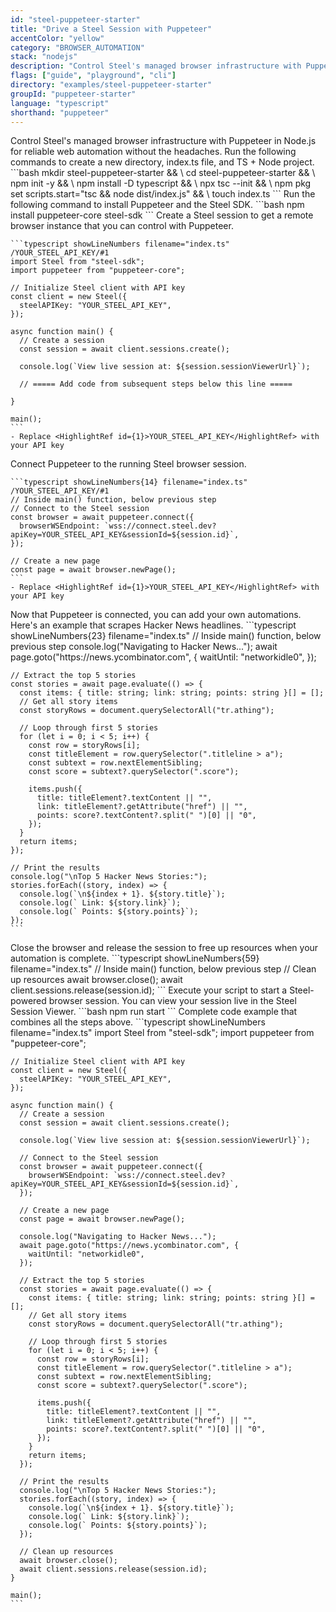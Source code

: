 ```yaml
---
id: "steel-puppeteer-starter"
title: "Drive a Steel Session with Puppeteer"
accentColor: "yellow"
category: "BROWSER_AUTOMATION"
stack: "nodejs"
description: "Control Steel's managed browser infrastructure with Puppeteer in Node.js for reliable web automation without the headaches."
flags: ["guide", "playground", "cli"]
directory: "examples/steel-puppeteer-starter"
groupId: "puppeteer-starter"
language: "typescript"
shorthand: "puppeteer"
---
```


<Guide>
  <Intro skipLink="#full-code-example">
    Control Steel's managed browser infrastructure with Puppeteer in Node.js for reliable web automation without the headaches.
  </Intro>

  <Step number={1} title="Optional: Create a new directory & environment">
    Run the following commands to create a new directory, index.ts file, and TS + Node project.
    ```bash
    mkdir steel-puppeteer-starter && \
    cd steel-puppeteer-starter && \
    npm init -y && \
    npm install -D typescript && \
    npx tsc --init && \
    npm pkg set scripts.start="tsc && node dist/index.js" && \
    touch index.ts
    ```
  </Step>

  <Step number={2} title="Install Puppeteer and Steel SDK">
    Run the following command to install Puppeteer and the Steel SDK.
    ```bash
    npm install puppeteer-core steel-sdk
    ```
  </Step>

  <Step number={3} title="Start a Steel Session">
    Create a Steel session to get a remote browser instance that you can control with Puppeteer.

    ```typescript showLineNumbers filename="index.ts" /YOUR_STEEL_API_KEY/#1
    import Steel from "steel-sdk";
    import puppeteer from "puppeteer-core";

    // Initialize Steel client with API key
    const client = new Steel({
      steelAPIKey: "YOUR_STEEL_API_KEY",
    });

    async function main() {
      // Create a session
      const session = await client.sessions.create();

      console.log(`View live session at: ${session.sessionViewerUrl}`);

      // ===== Add code from subsequent steps below this line =====

    }

    main();
    ```
    - Replace <HighlightRef id={1}>YOUR_STEEL_API_KEY</HighlightRef> with your API key
  </Step>

  <Step number={4} title="Connect Puppeteer to Your Session">
    Connect Puppeteer to the running Steel browser session.

    ```typescript showLineNumbers{14} filename="index.ts" /YOUR_STEEL_API_KEY/#1
    // Inside main() function, below previous step
    // Connect to the Steel session
    const browser = await puppeteer.connect({
      browserWSEndpoint: `wss://connect.steel.dev?apiKey=YOUR_STEEL_API_KEY&sessionId=${session.id}`,
    });

    // Create a new page
    const page = await browser.newPage();
    ```
    - Replace <HighlightRef id={1}>YOUR_STEEL_API_KEY</HighlightRef> with your API key
  </Step>

  <Step number={5} title="Perform Browser Automation">
    Now that Puppeteer is connected, you can add your own automations. Here's an example that scrapes Hacker News headlines.
    ```typescript showLineNumbers{23} filename="index.ts"
    // Inside main() function, below previous step
    console.log("Navigating to Hacker News...");
    await page.goto("https://news.ycombinator.com", {
      waitUntil: "networkidle0",
    });

    // Extract the top 5 stories
    const stories = await page.evaluate(() => {
      const items: { title: string; link: string; points: string }[] = [];
      // Get all story items
      const storyRows = document.querySelectorAll("tr.athing");

      // Loop through first 5 stories
      for (let i = 0; i < 5; i++) {
        const row = storyRows[i];
        const titleElement = row.querySelector(".titleline > a");
        const subtext = row.nextElementSibling;
        const score = subtext?.querySelector(".score");

        items.push({
          title: titleElement?.textContent || "",
          link: titleElement?.getAttribute("href") || "",
          points: score?.textContent?.split(" ")[0] || "0",
        });
      }
      return items;
    });

    // Print the results
    console.log("\nTop 5 Hacker News Stories:");
    stories.forEach((story, index) => {
      console.log(`\n${index + 1}. ${story.title}`);
      console.log(` Link: ${story.link}`);
      console.log(` Points: ${story.points}`);
    });
    ```
  </Step>

  <Step number={6} title="Release the Session When Done">
    Close the browser and release the session to free up resources when your automation is complete.
    ```typescript showLineNumbers{59} filename="index.ts"
    // Inside main() function, below previous step
    // Clean up resources
    await browser.close();
    await client.sessions.release(session.id);
    ```
  </Step>

  <Step number={7} title="Run Your Script">
    Execute your script to start a Steel-powered browser session. You can view your session live in the Steel Session Viewer.
    ```bash
    npm run start
    ```
  </Step>

  <FullCodeExample id="full-code-example" title="Full Example">
    Complete code example that combines all the steps above.
    ```typescript showLineNumbers filename="index.ts"
    import Steel from "steel-sdk";
    import puppeteer from "puppeteer-core";

    // Initialize Steel client with API key
    const client = new Steel({
      steelAPIKey: "YOUR_STEEL_API_KEY",
    });

    async function main() {
      // Create a session
      const session = await client.sessions.create();

      console.log(`View live session at: ${session.sessionViewerUrl}`);

      // Connect to the Steel session
      const browser = await puppeteer.connect({
        browserWSEndpoint: `wss://connect.steel.dev?apiKey=YOUR_STEEL_API_KEY&sessionId=${session.id}`,
      });

      // Create a new page
      const page = await browser.newPage();

      console.log("Navigating to Hacker News...");
      await page.goto("https://news.ycombinator.com", {
        waitUntil: "networkidle0",
      });

      // Extract the top 5 stories
      const stories = await page.evaluate(() => {
        const items: { title: string; link: string; points: string }[] = [];
        // Get all story items
        const storyRows = document.querySelectorAll("tr.athing");

        // Loop through first 5 stories
        for (let i = 0; i < 5; i++) {
          const row = storyRows[i];
          const titleElement = row.querySelector(".titleline > a");
          const subtext = row.nextElementSibling;
          const score = subtext?.querySelector(".score");

          items.push({
            title: titleElement?.textContent || "",
            link: titleElement?.getAttribute("href") || "",
            points: score?.textContent?.split(" ")[0] || "0",
          });
        }
        return items;
      });

      // Print the results
      console.log("\nTop 5 Hacker News Stories:");
      stories.forEach((story, index) => {
        console.log(`\n${index + 1}. ${story.title}`);
        console.log(` Link: ${story.link}`);
        console.log(` Points: ${story.points}`);
      });

      // Clean up resources
      await browser.close();
      await client.sessions.release(session.id);
    }

    main();
    ```
  </FullCodeExample>
</Guide>